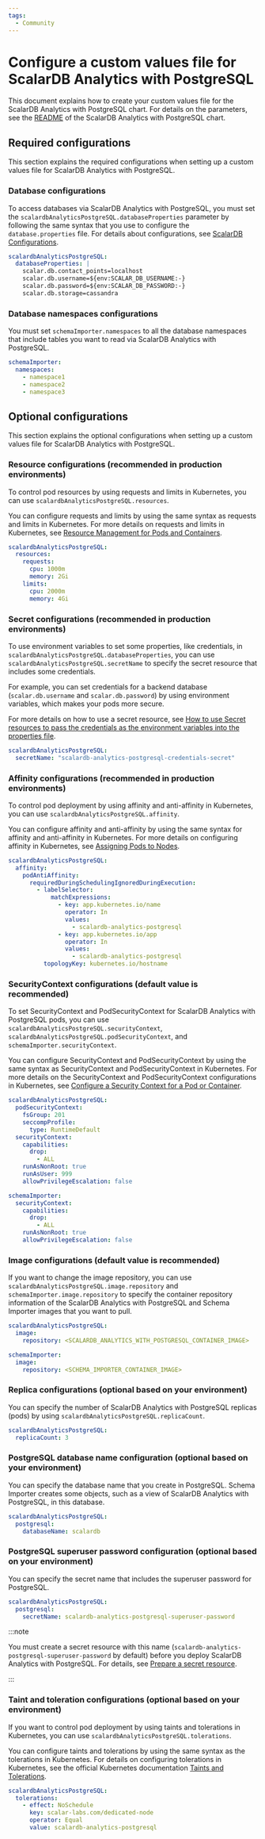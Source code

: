 ```yaml
---
tags:
  - Community
---
```


# Configure a custom values file for ScalarDB Analytics with PostgreSQL

This document explains how to create your custom values file for the ScalarDB Analytics with PostgreSQL chart. For details on the parameters, see the [README](https://github.com/scalar-labs/helm-charts/blob/main/charts/scalardb-analytics-postgresql/README.md) of the ScalarDB Analytics with PostgreSQL chart.

## Required configurations

This section explains the required configurations when setting up a custom values file for ScalarDB Analytics with PostgreSQL.

### Database configurations

To access databases via ScalarDB Analytics with PostgreSQL, you must set the `scalardbAnalyticsPostgreSQL.databaseProperties` parameter by following the same syntax that you use to configure the `database.properties` file. For details about configurations, see [ScalarDB Configurations](https://scalardb.scalar-labs.com/docs/latest/configurations/).

```yaml
scalardbAnalyticsPostgreSQL:
  databaseProperties: |
    scalar.db.contact_points=localhost
    scalar.db.username=${env:SCALAR_DB_USERNAME:-}
    scalar.db.password=${env:SCALAR_DB_PASSWORD:-}
    scalar.db.storage=cassandra
```

### Database namespaces configurations

You must set `schemaImporter.namespaces` to all the database namespaces that include tables you want to read via ScalarDB Analytics with PostgreSQL.

```yaml
schemaImporter:
  namespaces:
    - namespace1
    - namespace2
    - namespace3
```

## Optional configurations

This section explains the optional configurations when setting up a custom values file for ScalarDB Analytics with PostgreSQL.

### Resource configurations (recommended in production environments)

To control pod resources by using requests and limits in Kubernetes, you can use `scalardbAnalyticsPostgreSQL.resources`.

You can configure requests and limits by using the same syntax as requests and limits in Kubernetes. For more details on requests and limits in Kubernetes, see [Resource Management for Pods and Containers](https://kubernetes.io/docs/concepts/configuration/manage-resources-containers/).

```yaml
scalardbAnalyticsPostgreSQL:
  resources:
    requests:
      cpu: 1000m
      memory: 2Gi
    limits:
      cpu: 2000m
      memory: 4Gi
```

### Secret configurations (recommended in production environments)

To use environment variables to set some properties, like credentials, in `scalardbAnalyticsPostgreSQL.databaseProperties`, you can use `scalardbAnalyticsPostgreSQL.secretName` to specify the secret resource that includes some credentials.

For example, you can set credentials for a backend database (`scalar.db.username` and `scalar.db.password`) by using environment variables, which makes your pods more secure.

For more details on how to use a secret resource, see [How to use Secret resources to pass the credentials as the environment variables into the properties file](use-secret-for-credentials.mdx).

```yaml
scalardbAnalyticsPostgreSQL:
  secretName: "scalardb-analytics-postgresql-credentials-secret"
```

### Affinity configurations (recommended in production environments)

To control pod deployment by using affinity and anti-affinity in Kubernetes, you can use `scalardbAnalyticsPostgreSQL.affinity`.

You can configure affinity and anti-affinity by using the same syntax for affinity and anti-affinity in Kubernetes. For more details on configuring affinity in Kubernetes, see [Assigning Pods to Nodes](https://kubernetes.io/docs/concepts/scheduling-eviction/assign-pod-node/).

```yaml
scalardbAnalyticsPostgreSQL:
  affinity:
    podAntiAffinity:
      requiredDuringSchedulingIgnoredDuringExecution:
        - labelSelector:
            matchExpressions:
              - key: app.kubernetes.io/name
                operator: In
                values:
                  - scalardb-analytics-postgresql
              - key: app.kubernetes.io/app
                operator: In
                values:
                  - scalardb-analytics-postgresql
          topologyKey: kubernetes.io/hostname
```

### SecurityContext configurations (default value is recommended)

To set SecurityContext and PodSecurityContext for ScalarDB Analytics with PostgreSQL pods, you can use `scalardbAnalyticsPostgreSQL.securityContext`, `scalardbAnalyticsPostgreSQL.podSecurityContext`, and `schemaImporter.securityContext`.

You can configure SecurityContext and PodSecurityContext by using the same syntax as SecurityContext and PodSecurityContext in Kubernetes. For more details on the SecurityContext and PodSecurityContext configurations in Kubernetes, see [Configure a Security Context for a Pod or Container](https://kubernetes.io/docs/tasks/configure-pod-container/security-context/).

```yaml
scalardbAnalyticsPostgreSQL:
  podSecurityContext:
    fsGroup: 201
    seccompProfile:
      type: RuntimeDefault
  securityContext:
    capabilities:
      drop:
        - ALL
    runAsNonRoot: true
    runAsUser: 999
    allowPrivilegeEscalation: false

schemaImporter:
  securityContext:
    capabilities:
      drop:
        - ALL
    runAsNonRoot: true
    allowPrivilegeEscalation: false
```

### Image configurations (default value is recommended)

If you want to change the image repository, you can use `scalardbAnalyticsPostgreSQL.image.repository` and `schemaImporter.image.repository` to specify the container repository information of the ScalarDB Analytics with PostgreSQL and Schema Importer images that you want to pull.

```yaml
scalardbAnalyticsPostgreSQL:
  image:
    repository: <SCALARDB_ANALYTICS_WITH_POSTGRESQL_CONTAINER_IMAGE>

schemaImporter:
  image:
    repository: <SCHEMA_IMPORTER_CONTAINER_IMAGE>
```

### Replica configurations (optional based on your environment)

You can specify the number of ScalarDB Analytics with PostgreSQL replicas (pods) by using `scalardbAnalyticsPostgreSQL.replicaCount`.

```yaml
scalardbAnalyticsPostgreSQL:
  replicaCount: 3
```

### PostgreSQL database name configuration (optional based on your environment)

You can specify the database name that you create in PostgreSQL. Schema Importer creates some objects, such as a view of ScalarDB Analytics with PostgreSQL, in this database.

```yaml
scalardbAnalyticsPostgreSQL:
  postgresql:
    databaseName: scalardb
```

### PostgreSQL superuser password configuration (optional based on your environment)

You can specify the secret name that includes the superuser password for PostgreSQL.

```yaml
scalardbAnalyticsPostgreSQL:
  postgresql:
    secretName: scalardb-analytics-postgresql-superuser-password
```

:::note

You must create a secret resource with this name (`scalardb-analytics-postgresql-superuser-password` by default) before you deploy ScalarDB Analytics with PostgreSQL. For details, see [Prepare a secret resource](how-to-deploy-scalardb-analytics-postgresql.mdx#prepare-a-secret-resource).

:::

### Taint and toleration configurations (optional based on your environment)

If you want to control pod deployment by using taints and tolerations in Kubernetes, you can use `scalardbAnalyticsPostgreSQL.tolerations`.

You can configure taints and tolerations by using the same syntax as the tolerations in Kubernetes. For details on configuring tolerations in Kubernetes, see the official Kubernetes documentation [Taints and Tolerations](https://kubernetes.io/docs/concepts/scheduling-eviction/taint-and-toleration/).

```yaml
scalardbAnalyticsPostgreSQL:
  tolerations:
    - effect: NoSchedule
      key: scalar-labs.com/dedicated-node
      operator: Equal
      value: scalardb-analytics-postgresql
```
